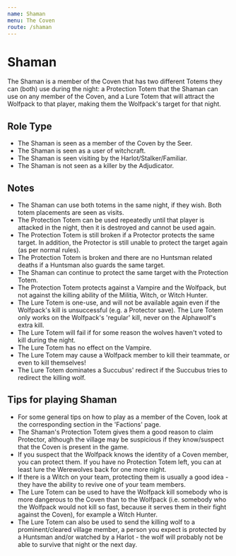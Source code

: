 ```yaml
---
name: Shaman
menu: The Coven
route: /shaman
---
```


# Shaman

The Shaman is a member of the Coven that has two different Totems they
can (both) use during the night: a Protection Totem that the Shaman can
use on any member of the Coven, and a Lure Totem that will attract the
Wolfpack to that player, making them the Wolfpack's target for that
night.

## Role Type

  - The Shaman is seen as a member of the Coven by the Seer.
  - The Shaman is seen as a user of witchcraft.
  - The Shaman is seen visiting by the Harlot/Stalker/Familiar.
  - The Shaman is not seen as a killer by the Adjudicator.

## Notes

  - The Shaman can use both totems in the same night, if they wish. Both
    totem placements are seen as visits.
  - The Protection Totem can be used repeatedly until that player is
    attacked in the night, then it is destroyed and cannot be used
    again.
  - The Protection Totem is still broken if a Protector protects the
    same target. In addition, the Protector is still unable to protect
    the target again (as per normal rules).
  - The Protection Totem is broken and there are no Huntsman related
    deaths if a Huntsman also guards the same target.
  - The Shaman can continue to protect the same target with the
    Protection Totem.
  - The Protection Totem protects against a Vampire and the Wolfpack,
    but not against the killing ability of the Militia, Witch, or Witch
    Hunter.
  - The Lure Totem is one-use, and will not be available again even if
    the Wolfpack's kill is unsuccessful (e.g. a Protector save). The
    Lure Totem only works on the Wolfpack's 'regular' kill, never on the
    Alphawolf's extra kill.
  - The Lure Totem will fail if for some reason the wolves haven't voted
    to kill during the night.
  - The Lure Totem has no effect on the Vampire.
  - The Lure Totem may cause a Wolfpack member to kill their teammate,
    or even to kill themselves\!
  - The Lure Totem dominates a Succubus' redirect if the Succubus tries
    to redirect the killing wolf.

## Tips for playing Shaman

  - For some general tips on how to play as a member of the Coven, look
    at the corresponding section in the 'Factions' page.
  - The Shaman's Protection Totem gives them a good reason to claim
    Protector, although the village may be suspicious if they
    know/suspect that the Coven is present in the game.
  - If you suspect that the Wolfpack knows the identity of a Coven
    member, you can protect them. If you have no Protection Totem left,
    you can at least lure the Werewolves back for one more night.
  - If there is a Witch on your team, protecting them is usually a good
    idea - they have the ability to revive one of your team members.
  - The Lure Totem can be used to have the Wolfpack kill somebody who is
    more dangerous to the Coven than to the Wolfpack (i.e. somebody who
    the Wolfpack would not kill so fast, because it serves them in their
    fight against the Coven), for example a Witch Hunter.
  - The Lure Totem can also be used to send the killing wolf to a
    prominent/cleared village member, a person you expect is protected
    by a Huntsman and/or watched by a Harlot - the wolf will probably
    not be able to survive that night or the next day.
